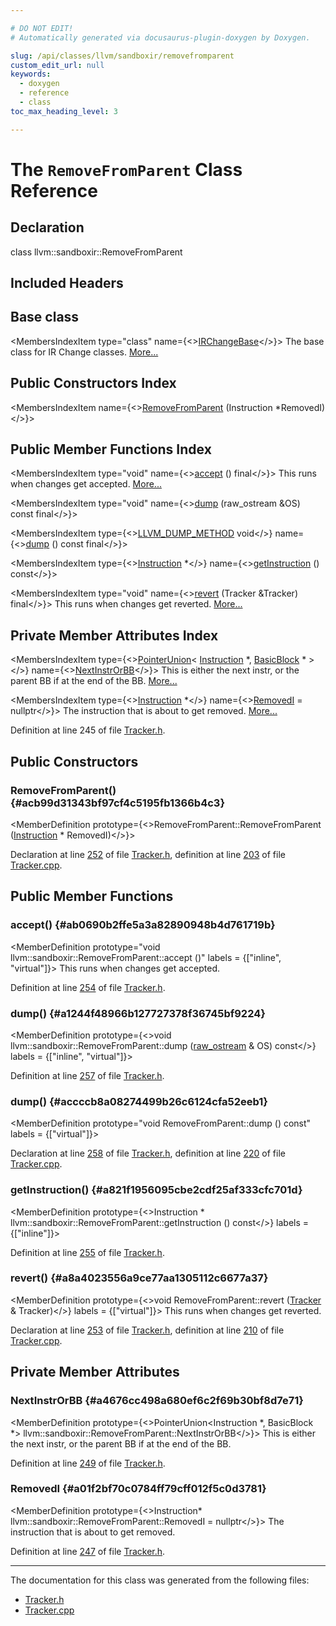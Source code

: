 ```yaml
---

# DO NOT EDIT!
# Automatically generated via docusaurus-plugin-doxygen by Doxygen.

slug: /api/classes/llvm/sandboxir/removefromparent
custom_edit_url: null
keywords:
  - doxygen
  - reference
  - class
toc_max_heading_level: 3

---
```





# The `RemoveFromParent` Class Reference

<DoxygenPage pluginConfig={pluginConfig}>



## Declaration

<CodeBlock>class llvm::sandboxir::RemoveFromParent</CodeBlock>

## Included Headers

<IncludesList>
<IncludesListItem
  filePath="llvm/SandboxIR/Tracker.h"
  permalink="/docs/api/files/include/include/llvm/include/llvm/sandboxir/tracker-h"
  isLocal="true" />
</IncludesList>

## Base class

<MembersIndex>

<MembersIndexItem
  type="class"
  name={<><a href="/docs/api/classes/llvm/sandboxir/irchangebase">IRChangeBase</a></>}>
The base class for IR Change classes. <a href="/docs/api/classes/llvm/sandboxir/irchangebase/#details">More...</a>
</MembersIndexItem>

</MembersIndex>

## Public Constructors Index

<MembersIndex>

<MembersIndexItem
  name={<><a href="#acb99d31343bf97cf4c5195fb1366b4c3">RemoveFromParent</a> (Instruction &#42;RemovedI)</>}>
</MembersIndexItem>

</MembersIndex>

## Public Member Functions Index

<MembersIndex>

<MembersIndexItem
  type="void"
  name={<><a href="#ab0690b2ffe5a3a82890948b4d761719b">accept</a> () final</>}>
This runs when changes get accepted. <a href="#ab0690b2ffe5a3a82890948b4d761719b">More...</a>
</MembersIndexItem>

<MembersIndexItem
  type="void"
  name={<><a href="#a1244f48966b127727378f36745bf9224">dump</a> (raw&#95;ostream &amp;OS) const final</>}>
</MembersIndexItem>

<MembersIndexItem
  type={<><a href="/docs/api/files/include/include/llvm/include/llvm/support/compiler-h/#aa863693eef567397d9c292da5bf22d34">LLVM&#95;DUMP&#95;METHOD</a> void</>}
  name={<><a href="#accccb8a08274499b26c6124cfa52eeb1">dump</a> () const final</>}>
</MembersIndexItem>

<MembersIndexItem
  type={<><a href="/docs/api/classes/llvm/sandboxir/instruction">Instruction</a> &#42;</>}
  name={<><a href="#a821f1956095cbe2cdf25af333cfc701d">getInstruction</a> () const</>}>
</MembersIndexItem>

<MembersIndexItem
  type="void"
  name={<><a href="#a8a4023556a9ce77aa1305112c6677a37">revert</a> (Tracker &amp;Tracker) final</>}>
This runs when changes get reverted. <a href="#a8a4023556a9ce77aa1305112c6677a37">More...</a>
</MembersIndexItem>

</MembersIndex>

## Private Member Attributes Index

<MembersIndex>

<MembersIndexItem
  type={<><a href="/docs/api/classes/llvm/pointerunion">PointerUnion</a>&lt; <a href="/docs/api/classes/llvm/sandboxir/instruction">Instruction</a> &#42;, <a href="/docs/api/classes/llvm/basicblock">BasicBlock</a> &#42; &gt;</>}
  name={<><a href="#a4676cc498a680ef6c2f69b30bf8d7e71">NextInstrOrBB</a></>}>
This is either the next instr, or the parent BB if at the end of the BB. <a href="#a4676cc498a680ef6c2f69b30bf8d7e71">More...</a>
</MembersIndexItem>

<MembersIndexItem
  type={<><a href="/docs/api/classes/llvm/sandboxir/instruction">Instruction</a> &#42;</>}
  name={<><a href="#a01f2bf70c0784ff79cff012f5c0d3781">RemovedI</a> = nullptr</>}>
The instruction that is about to get removed. <a href="#a01f2bf70c0784ff79cff012f5c0d3781">More...</a>
</MembersIndexItem>

</MembersIndex>


Definition at line 245 of file <a href="/docs/api/files/include/include/llvm/include/llvm/sandboxir/tracker-h">Tracker.h</a>.

<SectionDefinition>

## Public Constructors

### RemoveFromParent() {#acb99d31343bf97cf4c5195fb1366b4c3}

<MemberDefinition
  prototype={<>RemoveFromParent::RemoveFromParent (<a href="/docs/api/classes/llvm/sandboxir/instruction">Instruction</a> &#42; RemovedI)</>}>

Declaration at line <a href="/docs/api/files/include/include/llvm/include/llvm/sandboxir/tracker-h/#l00252">252</a> of file <a href="/docs/api/files/include/include/llvm/include/llvm/sandboxir/tracker-h">Tracker.h</a>, definition at line <a href="/docs/api/files/lib/lib/sandboxir/tracker-cpp/#l00203">203</a> of file <a href="/docs/api/files/lib/lib/sandboxir/tracker-cpp">Tracker.cpp</a>.
</MemberDefinition>

</SectionDefinition>

<SectionDefinition>

## Public Member Functions

### accept() {#ab0690b2ffe5a3a82890948b4d761719b}

<MemberDefinition
  prototype="void llvm::sandboxir::RemoveFromParent::accept ()"
  labels = {["inline", "virtual"]}>
This runs when changes get accepted.

Definition at line <a href="/docs/api/files/include/include/llvm/include/llvm/sandboxir/tracker-h/#l00254">254</a> of file <a href="/docs/api/files/include/include/llvm/include/llvm/sandboxir/tracker-h">Tracker.h</a>.
</MemberDefinition>

### dump() {#a1244f48966b127727378f36745bf9224}

<MemberDefinition
  prototype={<>void llvm::sandboxir::RemoveFromParent::dump (<a href="/docs/api/classes/llvm/raw-ostream">raw&#95;ostream</a> &amp; OS) const</>}
  labels = {["inline", "virtual"]}>

Definition at line <a href="/docs/api/files/include/include/llvm/include/llvm/sandboxir/tracker-h/#l00257">257</a> of file <a href="/docs/api/files/include/include/llvm/include/llvm/sandboxir/tracker-h">Tracker.h</a>.
</MemberDefinition>

### dump() {#accccb8a08274499b26c6124cfa52eeb1}

<MemberDefinition
  prototype="void RemoveFromParent::dump () const"
  labels = {["virtual"]}>

Declaration at line <a href="/docs/api/files/include/include/llvm/include/llvm/sandboxir/tracker-h/#l00258">258</a> of file <a href="/docs/api/files/include/include/llvm/include/llvm/sandboxir/tracker-h">Tracker.h</a>, definition at line <a href="/docs/api/files/lib/lib/sandboxir/tracker-cpp/#l00220">220</a> of file <a href="/docs/api/files/lib/lib/sandboxir/tracker-cpp">Tracker.cpp</a>.
</MemberDefinition>

### getInstruction() {#a821f1956095cbe2cdf25af333cfc701d}

<MemberDefinition
  prototype={<>Instruction &#42; llvm::sandboxir::RemoveFromParent::getInstruction () const</>}
  labels = {["inline"]}>

Definition at line <a href="/docs/api/files/include/include/llvm/include/llvm/sandboxir/tracker-h/#l00255">255</a> of file <a href="/docs/api/files/include/include/llvm/include/llvm/sandboxir/tracker-h">Tracker.h</a>.
</MemberDefinition>

### revert() {#a8a4023556a9ce77aa1305112c6677a37}

<MemberDefinition
  prototype={<>void RemoveFromParent::revert (<a href="/docs/api/classes/llvm/sandboxir/tracker">Tracker</a> &amp; Tracker)</>}
  labels = {["virtual"]}>
This runs when changes get reverted.

Declaration at line <a href="/docs/api/files/include/include/llvm/include/llvm/sandboxir/tracker-h/#l00253">253</a> of file <a href="/docs/api/files/include/include/llvm/include/llvm/sandboxir/tracker-h">Tracker.h</a>, definition at line <a href="/docs/api/files/lib/lib/sandboxir/tracker-cpp/#l00210">210</a> of file <a href="/docs/api/files/lib/lib/sandboxir/tracker-cpp">Tracker.cpp</a>.
</MemberDefinition>

</SectionDefinition>

<SectionDefinition>

## Private Member Attributes

### NextInstrOrBB {#a4676cc498a680ef6c2f69b30bf8d7e71}

<MemberDefinition
  prototype={<>PointerUnion&lt;Instruction &#42;, BasicBlock &#42;&gt; llvm::sandboxir::RemoveFromParent::NextInstrOrBB</>}>
This is either the next instr, or the parent BB if at the end of the BB.

Definition at line <a href="/docs/api/files/include/include/llvm/include/llvm/sandboxir/tracker-h/#l00249">249</a> of file <a href="/docs/api/files/include/include/llvm/include/llvm/sandboxir/tracker-h">Tracker.h</a>.
</MemberDefinition>

### RemovedI {#a01f2bf70c0784ff79cff012f5c0d3781}

<MemberDefinition
  prototype={<>Instruction&#42; llvm::sandboxir::RemoveFromParent::RemovedI = nullptr</>}>
The instruction that is about to get removed.

Definition at line <a href="/docs/api/files/include/include/llvm/include/llvm/sandboxir/tracker-h/#l00247">247</a> of file <a href="/docs/api/files/include/include/llvm/include/llvm/sandboxir/tracker-h">Tracker.h</a>.
</MemberDefinition>

</SectionDefinition>

<hr/>

The documentation for this class was generated from the following files:

<ul>
<li><a href="/docs/api/files/include/include/llvm/include/llvm/sandboxir/tracker-h">Tracker.h</a></li>
<li><a href="/docs/api/files/lib/lib/sandboxir/tracker-cpp">Tracker.cpp</a></li>
</ul>

</DoxygenPage>
